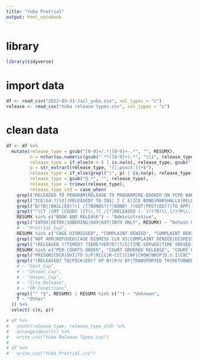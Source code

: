 ---
title: "Yuba Pretrial"
output: html_notebook
---

# library
```{r}
library(tidyverse)
```

# import data
```{r}
df <- read_csv("2022-03-31-Jail_yuba.csv", col_types = "c")
release <- read_csv("Yuba release types.csv", col_types = "c")
```

# clean data
```{r}
df <- df %>%
  mutate(release_type = gsub("[0-9]+/.*|[0-9]+-.*", "", RESUMX),
         n = nchar(as.numeric(gsub(".*?([0-9]+).*", "\\1", release_type))),
         release_type = if_else(n < 5 | is.na(n), release_type, gsub("[0-9]+.*", "", release_type)),
         p = str_extract(release_type, "[[:punct:]]+$"),
         release_type = if_else(grepl(")", p) | is.na(p), release_type, gsub("[[:punct:]]+$", "", release_type)),
         release_type = gsub("@.*", "", release_type),
         release_type = trimws(release_type),
         release_type_std = case_when(
    grepl("RELEASED TO PROGRAM|RELEASE TO PROGRAM|RE-BOOKED ON YCPD WARRANT|BOOKED ON LOCAL CHARGES|RELEASED DUE TO EVACUATION|ERROR", RESUMX) ~ "Other",
    grepl("ICE|G4-?[S3]|RELEASED? TO INS| I C E|ICE BOND|MARSHALLS|RELEASE PER INS|BORDER PATROL", RESUMX) ~ "Fed",
    grepl("B/?B|(BAIL(ED)?([ /]?BONDS?)?|BOND) ?(OUT|POST(ED)?|TO APP[.(EAR)]?)?|B\\.B|B/P", RESUMX) ~ "Bail Bond",
    grepl("^(CT |CRT |COURT |CT\\.?[ /]?|RELEASED (- )?)?O(\\.|/)?R\\.?[ '/:\\|(TO APPEAR)]|O\\.?R\\.?( CT ?)?$|^(PROMISE )?(TO )?APPEAR|ALMADOR|APPER|O'R|O R|O\\. R|TO APP|TO AOPPEAR|TO APEAR|TO APPAR", RESUMX) ~ "Own Recognizance",
    RESUMX %in% c("BOOK AND RELEASE") ~ "Administrative",
    grepl("INTOX|DETOX|SOBERING|849|647|INTO ONLY", RESUMX) ~ "Detain Only",
    # ~ "Pretrial_Sup",
    RESUMX %in% c("CASE DISMISSED", "COMPLAINT DENIED", "COMPLAINT DENIED PER DA", "COMPLAINT DENIED BY DA", "WARRANT RECALLED")  ~ "Dismissed",
    grepl("NOT ARR|REFUSED|CASE DISMISS CLR X5|COMPLAINT DENIED|DISMISS|DISMISED|NO PC|DID NOT GO TO CT IN TIME|DID NOT GO TO CT ON TIME|DID NOT GO TO COURT ON TIME", RESUMX) ~ "Dismissed",
    grepl("(RELEASED )?TIMED? ?SERE?VER?D?|T/S|TIME-SERVED|TIME SREVED|TIMER|TIME/SERVED|TIME  SERVED|TIME SERVD", RESUMX) ~ "Time Served",
    RESUMX %in% c("PER COURTS ORDER", "COURT ORDERED RELEASE", "COURT ORDER RELEASE") ~ "Court Order",
    grepl("PRISON|CDCR|DVI|TO S/P|RCCC|R-CCC|CCWF|CHOW|NKSP|D.V.I|CDC", RESUMX) ~ "Prison",
    grepl("(RELEASED? TO|PICK(ED)? UP BY|P/U BY|TRANSPORTED TO|RETURNED TO) (YCPD|YUBA CITY( PD)?|(SAC|SUTTER|PLACER|BUTTE|NEVADA|COLUSA) CO(UNTY)?|PAROLE|RCCC)|HO?LD (REMOVED|DROP(PED)?)|PAROLE REMOVED CLR X5|RELEASED TO SUTTER|DROP HOLD|REL TO YCPD ON THEIR WRNT|DETAINER|RELEASED TO PROBATION|P/U|PICKED UP|TRANS TO", RESUMX) ~ "Hold Release",
    # ~ "Sent_Cap",
    # ~ "Unsent_Cap",
    # ~ "Unspec_Cap",
    # ~ "Cite_Release",
    # ~ "OR_Conditions",
    grepl("^ *$", RESUMX) | RESUMX %in% c("") ~ "Unknown",
    T ~ "Other"
  )) %>%
  select(-c(n, p))

# df %>%
#   count(release_type, release_type_std) %>%
#   arrange(desc(n)) %>%
#   write_csv("Yuba Release Types.csv")
# 
# df %>%
#   write_csv("Yuba Pretrial.csv")
```


